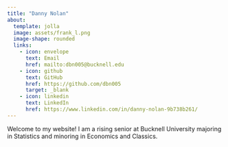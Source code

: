 ```yaml
---
title: "Danny Nolan"
about: 
  template: jolla
  image: assets/frank_l.png
  image-shape: rounded
  links: 
    - icon: envelope
      text: Email
      href: mailto:dbn005@bucknell.edu
    - icon: github
      text: GitHub
      href: https://github.com/dbn005  
      target: _blank
    - icon: linkedin
      text: LinkedIn
      href: https://www.linkedin.com/in/danny-nolan-9b738b261/  
---
```


Welcome to my website! I am a rising senior at Bucknell University majoring in 
Statistics and minoring in Economics and Classics.